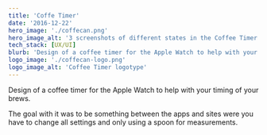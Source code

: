 ```yaml
---
title: 'Coffe Timer'
date: '2016-12-22'
hero_image: './coffecan.png'
hero_image_alt: '3 screenshots of different states in the Coffee Timer app, each shown on an Apple Watch'
tech_stack: [UX/UI]
blurb: 'Design of a coffee timer for the Apple Watch to help with your timing of your brews.'
logo_image: './coffecan-logo.png'
logo_image_alt: 'Coffee Timer logotype'
---
```


Design of a coffee timer for the Apple Watch to help with your timing of your brews.

The goal with it was to be something between the apps and sites were you have to change all settings and only using a spoon for measurements.
